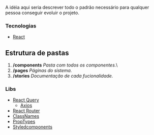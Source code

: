 
<Meta title="MovieApp/Pattern" />

A idéia aqui seria descrever todo o padrão necessário para qualquer pessoa conseguir evoluir o projeto.

### Tecnologias
-   [React](https://reactjs.org/)

## Estrutura de pastas

1.  **/components** _Pasta com todos os componentes._\
3.  **/pages** _Páginas do sistema._
5.  **/stories** _Documentação de cada fucionalidade._

### Libs
-   [React Query](https://react-query.tanstack.com/)
    -   [Axios](https://github.com/axios/axios)
-   [React Router](https://reactrouter.com/web/guides/quick-start)
-   [ClassNames](https://github.com/JedWatson/classnames)
-   [PropTypes](https://github.com/facebook/prop-types)
-   [Styledcomponents](https://styled-components.com/)

